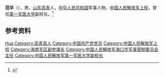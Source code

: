 {{Otheruses|other=名为范华的其他人物|范华}}

'''范华'''（{{bd|1926年||1995年|}}），男，[[山东|山东]][[高青|高青]]人，[[中华人民共和国|中华人民共和国]]军事人物，[[中国人民解放军上校|中国人民解放军上校]]，曾任[[第一军医大学|第一军医大学]]副校长。<ref>{{Cite web|title=第一军医大学副校长范华和夫人吴爱蓉|url=http://gzn4a.com/wap/carticle.asp?SortID=11&ContentID=4946|accessdate=2020-11-20|work=广州新四军研究会}}</ref>

== 参考资料 ==
{{reflist}}

{{中国人物小作品}}
{{中华人民共和国海口市正职领导人}}

{{Authority control}}
{{DEFAULTSORT:Fan范}}
[[Category:范姓|Hua]]
[[Category:高青县人|Category:高青县人]]
[[Category:中国共产党党员|Category:中国共产党党员]]
[[Category:中国人民解放军上校|Category:中国人民解放军上校]]
[[Category:海南军区副参谋长|Category:海南军区副参谋长]]
[[Category:中国人民解放军海口市军事管制委员会主任|Category:中国人民解放军海口市军事管制委员会主任]]
[[Category:中国人民解放军第一军医大学副校长|Category:中国人民解放军第一军医大学副校长]]